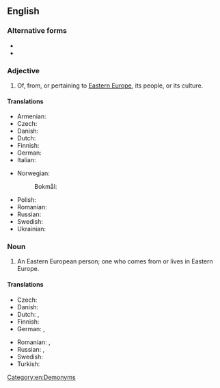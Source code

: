 ==English==

===Alternative forms===
* {{l|en|Eastern Euro}}
* {{l|en|East European}}

===Adjective===
{{en-adj|head=[[eastern|Eastern]] [[European]]|-}}

# Of, from, or pertaining to [[Eastern Europe]], its people, or its culture.

====Translations====
{{trans-top|Eastern European}}
* Armenian: {{t|hy|արեւելաեվրոպական}}
* Czech: {{t+|cs|východoevropský}}
* Danish: {{t|da|østeuropæisk}}
* Dutch: {{t|nl|Oost-Europees}}
* Finnish: {{t|fi|itäeurooppalainen}}
* German: {{t+|de|osteuropäisch}}
* Italian: {{t+|it|esteuropeo}}
{{trans-mid}}
* Norwegian:
*: Bokmål: {{t|nb|østeuropeisk}}
* Polish: {{t+|pl|wschodnioeuropejski|m}}
* Romanian: {{t|ro|est-european}}
* Russian: {{t+|ru|восточноевропе́йский}}
* Swedish: {{t+|sv|östeuropeisk}}
* Ukrainian: {{t|uk|східноєвропейський}}
{{trans-bottom}}

===Noun===
{{en-noun|head=[[eastern|Eastern]] [[European]]}}

# An Eastern European person; one who comes from or lives in Eastern Europe.

====Translations====
{{trans-top|Eastern European person}}
* Czech: {{t|cs|Východoevropan|m}}
* Danish: {{t|da|østeuropæer|c}}
* Dutch: {{t+|nl|Oost-Europeaan|m}}, {{t|nl|Oost-Europese|f}}
* Finnish: {{t|fi|itäeurooppalainen}}
* German: {{t+|de|Osteuropäer|m}}, {{t+|de|Osteuropäerin|f}}
{{trans-mid}}
* Romanian: {{t|ro|est-european|m}}, {{t|ro|est-europeană|f}}
* Russian: {{t+|ru|восточноевропе́ец|m}}, {{t|ru|восточноевропе́йка|f}}
* Swedish: {{t+|sv|östeuropé|c}}
* Turkish: {{t|tr|Doğu Avrupalı}}
{{trans-bottom}}

[[Category:en:Demonyms]]
